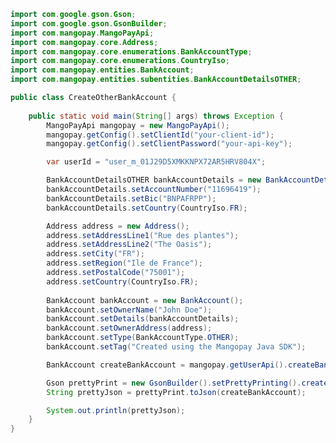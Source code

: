   
```java Java 
import com.google.gson.Gson;
import com.google.gson.GsonBuilder;
import com.mangopay.MangoPayApi;
import com.mangopay.core.Address;
import com.mangopay.core.enumerations.BankAccountType;
import com.mangopay.core.enumerations.CountryIso;
import com.mangopay.entities.BankAccount;
import com.mangopay.entities.subentities.BankAccountDetailsOTHER;

public class CreateOtherBankAccount {
    
    public static void main(String[] args) throws Exception {
        MangoPayApi mangopay = new MangoPayApi();
        mangopay.getConfig().setClientId("your-client-id");
        mangopay.getConfig().setClientPassword("your-api-key");

        var userId = "user_m_01J29D5XMKKNPX72AR5HRV804X";

        BankAccountDetailsOTHER bankAccountDetails = new BankAccountDetailsOTHER();
        bankAccountDetails.setAccountNumber("11696419");
        bankAccountDetails.setBic("BNPAFRPP");
        bankAccountDetails.setCountry(CountryIso.FR);

        Address address = new Address();
        address.setAddressLine1("Rue des plantes");
        address.setAddressLine2("The Oasis");
        address.setCity("FR");
        address.setRegion("Ile de France");
        address.setPostalCode("75001");
        address.setCountry(CountryIso.FR);
        
        BankAccount bankAccount = new BankAccount();
        bankAccount.setOwnerName("John Doe");
        bankAccount.setDetails(bankAccountDetails);
        bankAccount.setOwnerAddress(address);
        bankAccount.setType(BankAccountType.OTHER);
        bankAccount.setTag("Created using the Mangopay Java SDK");

        BankAccount createBankAccount = mangopay.getUserApi().createBankAccount(userId, bankAccount);

        Gson prettyPrint = new GsonBuilder().setPrettyPrinting().create();
        String prettyJson = prettyPrint.toJson(createBankAccount);

        System.out.println(prettyJson);
    }
}
```